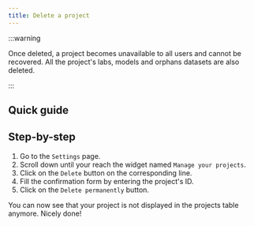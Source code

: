 ```yaml
---
title: Delete a project
---
```



:::warning

Once deleted, a project becomes unavailable to all users and cannot be recovered. All the project's labs,
models and orphans datasets are also deleted.

:::

## Quick guide

<VideoPlayer src="https://cdn.csquare.run/docs/webm/delete-a-project.webm" />

## Step-by-step

1. Go to the `Settings` page.
2. Scroll down until your reach the widget named `Manage your projects`.
3. Click on the `Delete` button on the corresponding line.
4. Fill the confirmation form by entering the project's ID.
5. Click on the `Delete permanently` button.

You can now see that your project is not displayed in the projects table anymore. Nicely done!
